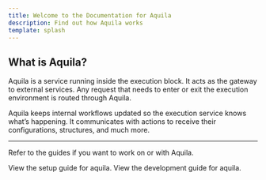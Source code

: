 ```yaml
---
title: Welcome to the Documentation for Aquila
description: Find out how Aquila works
template: splash
---
```



## What is Aquila?

Aquila is a service running inside the execution block. It acts as the gateway to external services. Any request that needs to enter or exit the execution environment is routed through Aquila.

Aquila keeps internal workflows updated so the execution service knows what’s happening. It communicates with actions to receive their configurations, structures, and much more.

---

Refer to the guides if you want to work on or with Aquila.

<CardGrid stagger>
    <Card title='<a href="Guides/setup.md">Setup</a>' icon="document">
        View the setup guide for aquila.
    </Card>
    <Card title='<a href="Guides/dev.md">Develop</a>' icon="seti:rust">
        View the development guide for aquila.
    </Card>
</CardGrid>
